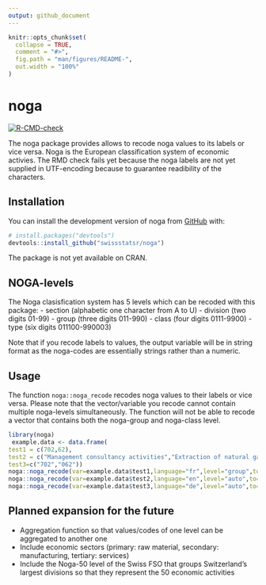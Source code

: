 ```yaml
---
output: github_document
---
```


<!-- README.md is generated from README.Rmd. Please edit that file -->

```r
knitr::opts_chunk$set(
  collapse = TRUE,
  comment = "#>",
  fig.path = "man/figures/README-",
  out.width = "100%"
)
```

# noga

<!-- badges: start -->
[![R-CMD-check](https://github.com/SwissStatsR/noga/actions/workflows/R-CMD-check.yaml/badge.svg)](https://github.com/SwissStatsR/noga/actions/workflows/R-CMD-check.yaml)
  <!-- badges: end -->

The noga package provides allows to recode noga values to its labels or vice versa. Noga is the European classification system of economic activies. The RMD check fails yet because the noga labels are not yet supplied in UTF-encoding because to guarantee readibility of the characters.

## Installation

You can install the development version of noga from [GitHub](https://github.com/) with:

``` r
# install.packages("devtools")
devtools::install_github("swissstatsr/noga")
```

The package is not yet available on CRAN.

## NOGA-levels

The Noga clasisfication system has 5 levels which can be recoded with this package:
- section (alphabetic one character from A to U)
- division (two digits 01-99)
- group (three digits 011-990)
- class (four digits 0111-9900)
- type (six digits 011100-990003)

Note that if you recode labels to values, the output variable will be in string format as the noga-codes are essentially strings rather than a numeric.

## Usage

The function `noga::noga_recode` recodes noga values to their labels or vice versa. Please note that the vector/variable you recode cannot contain multiple noga-levels simultaneously. The function will not be able to recode a vector that contains both the noga-group and noga-class level.

```r
library(noga)
 example.data <- data.frame(
test1 = c(702,62),
test2 = c("Management consultancy activities","Extraction of natural gas"),
test3=c("702","062"))
noga::noga_recode(var=example.data$test1,language="fr",level="group",to="auto")
noga::noga_recode(var=example.data$test2,language="en",level="auto",to="values")
noga::noga_recode(var=example.data$test3,language="de",level="auto",to="auto")
```

## Planned expansion for the future
- Aggregation function so that values/codes of one level can be aggregated to another one
- Include economic sectors (primary: raw material, secondary: manufacturing, tertiary: services)
- Include the Noga-50 level of the Swiss FSO that groups Switzerland's largest divisions so that they represent the 50 economic activities    
